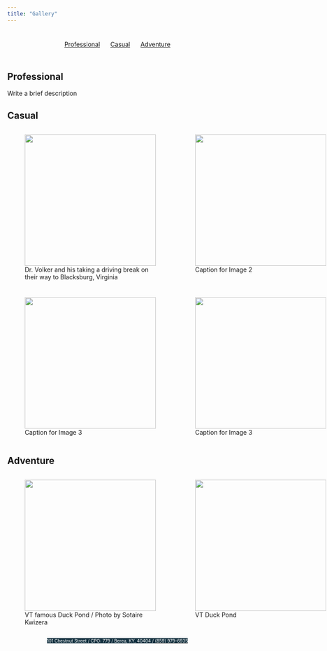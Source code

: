 ```yaml
---
title: "Gallery"
---
```


<style>
#topbar {
  display: flex;
  justify-content: space-around;
  align-items: center;
  background-color: none;
  padding: 10px;
}
#topbar a {
  margin: 0 10px;
}
</style>

<div id="topbar">
  <a href="#Professional">Professional</a>
  <a href="#Casual">Casual</a>
  <a href="#Adventure">Adventure</a>
</div>

<style>
.gallery {
  display: grid;
  grid-template-columns: repeat(2, 1fr);
  grid-gap: 10px;
}

.gallery img {
  width: 300px;
  height: 300px;
}
</style>

<style>
body {
  background-image: url("images/blackblue.png");
  background-size: 15% 100%;
  background-repeat: no-repeat;
  background-position: left top;
}
.address-line {
  display: flex;
  justify-content: center;
}
</style>

## Professional <a name="Professional"></a>

Write a brief description


## Casual <a name="Casual"></a>

<div class="gallery">
  <figure>
    <img src="images/casual2.jpg">
    <figcaption>Dr. Volker and his taking a driving break on their way to Blacksburg, Virginia</figcaption>
  </figure>
  <figure>
    <img src="images/casual4.jpg">
    <figcaption>Caption for Image 2</figcaption>
  </figure>
  <figure>
    <img src="images/casual5.jpg">
    <figcaption>Caption for Image 3</figcaption>
  </figure>
  <figure>
    <img src="images/casual3jpg.jpg">
    <figcaption>Caption for Image 3</figcaption>
  </figure>
</div>


## Adventure <a name="Adventure"></a>

<div class="gallery">
  <figure>
    <img src="images/adventure1.jpg">
    <figcaption>VT famous Duck Pond / Photo by Sotaire Kwizera </figcaption>
  </figure>
  <figure>
    <img src="images/adventure2.jpg">
    <figcaption>VT Duck Pond</figcaption>
  </figure>
 
</div>

<div class="address-line">
  <span style="background-color: #0F2E3D; color: white; font-size: 10px;">101 Chestnut Street  / CPO: 779 / </span>
  <span style="background-color: #0F2E3D; color: white; font-size: 10px;">Berea, KY, 40404 / </span>
  [<span style="background-color: #0F2E3D; color: white; font-size: 10px;">(859) 979-6935</span>](tel:+1234567890)
</div>